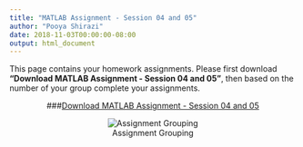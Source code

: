```yaml
---
title: "MATLAB Assignment - Session 04 and 05"
author: "Pooya Shirazi"
date: 2018-11-03T00:00:00-08:00
output: html_document
---
```


This page contains your homework assignments. Please first download **"Download MATLAB Assignment - Session 04 and 05"**, then based on the number of your group complete your assignments.

<center>
###[Download MATLAB Assignment - Session 04 and 05](file/Assignment_Session_04_05.pdf)

![Assignment Grouping](file/Assignment_Session_04_05.png)
</center>
